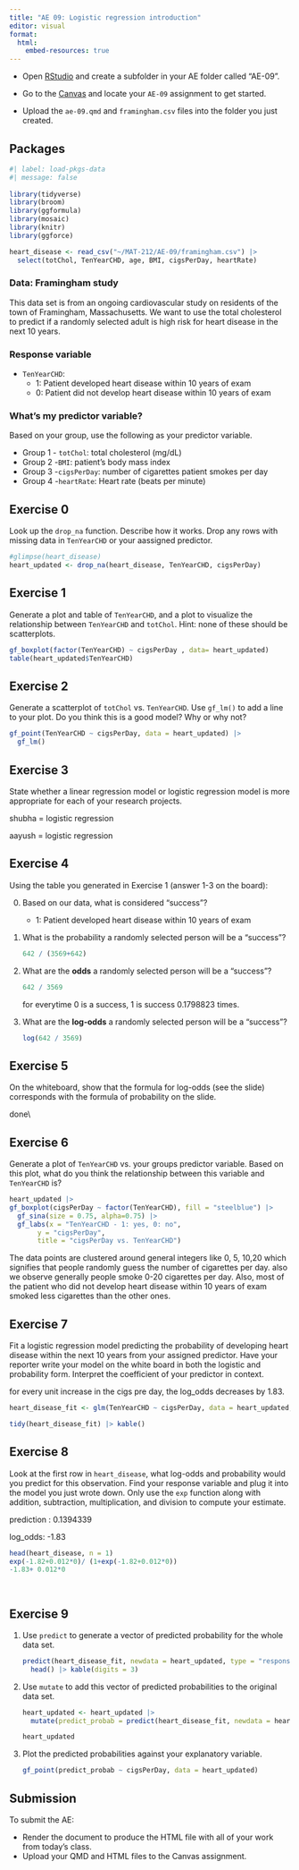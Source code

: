 ```yaml
---
title: "AE 09: Logistic regression introduction"
editor: visual
format:
  html:
    embed-resources: true
---
```


::: callout-important
-   Open [RStudio](https://rstudio.collegeofidaho.edu/) and create a subfolder in your AE folder called "AE-09".

-   Go to the [Canvas](https://cofi.instructure.com/courses/17093/assignments/202847) and locate your `AE-09` assignment to get started.

-   Upload the `ae-09.qmd` and `framingham.csv` files into the folder you just created.
:::

## Packages

```r
#| label: load-pkgs-data
#| message: false
 
library(tidyverse)
library(broom)
library(ggformula)
library(mosaic)
library(knitr)
library(ggforce)

heart_disease <- read_csv("~/MAT-212/AE-09/framingham.csv") |>
  select(totChol, TenYearCHD, age, BMI, cigsPerDay, heartRate)
```

### Data: Framingham study

This data set is from an ongoing cardiovascular study on residents of the town of Framingham, Massachusetts. We want to use the total cholesterol to predict if a randomly selected adult is high risk for heart disease in the next 10 years.

### Response variable

-   `TenYearCHD`:
    -   1: Patient developed heart disease within 10 years of exam
    -   0: Patient did not develop heart disease within 10 years of exam

### What's my predictor variable?

Based on your group, use the following as your predictor variable.

-   Group 1 - `totChol`: total cholesterol (mg/dL)
-   Group 2 -`BMI`: patient's body mass index
-   Group 3 -`cigsPerDay`: number of cigarettes patient smokes per day
-   Group 4 -`heartRate`: Heart rate (beats per minute)

## Exercise 0

Look up the `drop_na` function. Describe how it works. Drop any rows with missing data in `TenYearCHD` or your aassigned predictor.

```r
#glimpse(heart_disease)
heart_updated <- drop_na(heart_disease, TenYearCHD, cigsPerDay)
```

## Exercise 1

Generate a plot and table of `TenYearCHD`, and a plot to visualize the relationship between `TenYearCHD` and `totChol`. Hint: none of these should be scatterplots.

```r
gf_boxplot(factor(TenYearCHD) ~ cigsPerDay , data= heart_updated)
table(heart_updated$TenYearCHD)
```

## Exercise 2

Generate a scatterplot of `totChol` vs. `TenYearCHD`. Use `gf_lm()` to add a line to your plot. Do you think this is a good model? Why or why not?

```r
gf_point(TenYearCHD ~ cigsPerDay, data = heart_updated) |>
  gf_lm()
```

## Exercise 3

State whether a linear regression model or logistic regression model is more appropriate for each of your research projects.

shubha = logistic regression

aayush = logistic regression

## Exercise 4

Using the table you generated in Exercise 1 (answer 1-3 on the board):

0.  Based on our data, what is considered "success"?

    -   1: Patient developed heart disease within 10 years of exam

1.  What is the probability a randomly selected person will be a "success"?

    ```r
    642 / (3569+642)

    ```

2.  What are the **odds** a randomly selected person will be a "success"?

    ```r
    642 / 3569
    ```

    for everytime 0 is a success, 1 is success 0.1798823 times.

3.  What are the **log-odds** a randomly selected person will be a "success"?

    ```r
    log(642 / 3569)
    ```

## Exercise 5

On the whiteboard, show that the formula for log-odds (see the slide) corresponds with the formula of probability on the slide.

done\\

## Exercise 6

Generate a plot of `TenYearCHD` vs. your groups predictor variable. Based on this plot, what do you think the relationship between this variable and `TenYearCHD` is?

```r
heart_updated |> 
gf_boxplot(cigsPerDay ~ factor(TenYearCHD), fill = "steelblue") |> 
  gf_sina(size = 0.75, alpha=0.75) |> 
  gf_labs(x = "TenYearCHD - 1: yes, 0: no",
       y = "cigsPerDay", 
       title = "cigsPerDay vs. TenYearCHD")
```

The data points are clustered around general integers like 0, 5, 10,20 which signifies that people randomly guess the number of cigarettes per day. also we observe generally people smoke 0-20 cigarettes per day. Also, most of the patient who did not develop heart disease within 10 years of exam smoked less cigarettes than the other ones.

## Exercise 7

Fit a logistic regression model predicting the probability of developing heart disease within the next 10 years from your assigned predictor. Have your reporter write your model on the white board in both the logistic and probability form. Interpret the coefficient of your predictor in context.

for every unit increase in the cigs pre day, the log_odds decreases by 1.83.

```r
heart_disease_fit <- glm(TenYearCHD ~ cigsPerDay, data = heart_updated, family = "binomial")

tidy(heart_disease_fit) |> kable()
```

## Exercise 8

Look at the first row in `heart_disease`, what log-odds and probability would you predict for this observation. Find your response variable and plug it into the model you just wrote down. Only use the `exp` function along with addition, subtraction, multiplication, and division to compute your estimate.

prediction : 0.1394339

log_odds: -1.83

```r
head(heart_disease, n = 1)
exp(-1.82+0.012*0)/ (1+exp(-1.82+0.012*0))
-1.83+ 0.012*0

                     
```

## Exercise 9

1.  Use `predict` to generate a vector of predicted probability for the whole data set.

    ```r
    predict(heart_disease_fit, newdata = heart_updated, type = "response") |> 
      head() |> kable(digits = 3)
    ```

2.  Use `mutate` to add this vector of predicted probabilities to the original data set.

    ```r
    heart_updated <- heart_updated |>
      mutate(predict_probab = predict(heart_disease_fit, newdata = heart_updated, type = "response") )
             
    heart_updated
    ```

3.  Plot the predicted probabilities against your explanatory variable.

    ```r
    gf_point(predict_probab ~ cigsPerDay, data = heart_updated) 
    ```

## Submission

::: callout-important
To submit the AE:

-   Render the document to produce the HTML file with all of your work from today's class.
-   Upload your QMD and HTML files to the Canvas assignment.
:::
